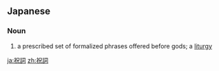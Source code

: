 ==Japanese==
{{ja-kanjitab}}

===Noun===
{{ja-noun|のりと}}

# a prescribed set of formalized phrases offered before gods; a [[liturgy]]

[[ja:祝詞]]
[[zh:祝詞]]